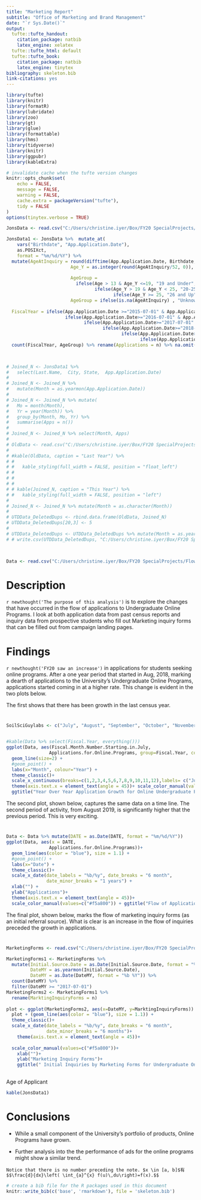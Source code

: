 ```yaml
---
title: "Marketing Report"
subtitle: "Office of Marketing and Brand Management"
date: "`r Sys.Date()`"
output:
  tufte::tufte_handout:
    citation_package: natbib
    latex_engine: xelatex
  tufte::tufte_html: default
  tufte::tufte_book:
    citation_package: natbib
    latex_engine: tinytex
bibliography: skeleton.bib
link-citations: yes
---
```


```r
library(tufte)
library(knitr)
library(formatR)
library(lubridate)
library(zoo)
library(gt)
library(glue)
library(formattable)
library(hms)
library(tidyverse)
library(knitr)
library(ggpubr)
library(kableExtra)

# invalidate cache when the tufte version changes
knitr::opts_chunk$set(
	echo = FALSE,
	message = FALSE,
	warning = FALSE,
	cache.extra = packageVersion("tufte"),
	tidy = FALSE
)
options(tinytex.verbose = TRUE)
```

```r

JonsData <- read.csv("C:/Users/christine.iyer/Box/FY20 SpecialProjects/FlowOfApps_OnlinePrograms/Data/newCensusDatatoBeAnalyzed.csv", header = T, stringsAsFactors = F)
```


```r
JonsData1 <- JonsData %>%  mutate_at(
    vars("Birthdate", "App.Application.Date"), 
    as.POSIXct,
    format = "%m/%d/%Y") %>%
  mutate(AgeAtInquiry = round(difftime(App.Application.Date, Birthdate, units = "weeks"),0), 
                        Age_Y = as.integer(round(AgeAtInquiry/52, 0)), 
                        
                        AgeGroup = 
                          ifelse(Age > 13 & Age_Y <=19, "19 and Under", 
                                 ifelse(Age_Y > 19 & Age_Y < 25, "20-25", 
                                        ifelse(Age_Y >= 25, "26 and Up", "Unknown"))), 
                        AgeGroup = ifelse(is.na(AgeAtInquiry) , "Unknown", AgeGroup), 
         
  FiscalYear = ifelse(App.Application.Date >="2015-07-01" & App.Application.Date <= "2016-06-30", "FY16", 
                      ifelse(App.Application.Date>="2016-07-01" & App.Application.Date <= "2017-06-30", "FY17",
                             ifelse(App.Application.Date>="2017-07-01" & App.Application.Date <= "2018-06-30", "FY18",
                                    ifelse(App.Application.Date>="2018-07-01" & App.Application.Date <= "2019-06-30", "FY19",
                                           ifelse(App.Application.Date>="2019-07-01" & App.Application.Date <= "2020-06-30", "FY20",
                                                  ifelse(App.Application.Date>="2020-07-01" & App.Application.Date <= "2021-06-30", "FY21","FY15 or earlier"))))))) %>% 
  count(FiscalYear, AgeGroup) %>% rename(Applications = n) %>% na.omit()

  

```

```r
# Joined_N <- JonsData1 %>% 
#   select(Last.Name,  City, State,  App.Application.Date) 
# 
# Joined_N <- Joined_N %>% 
#   mutate(Month = as.yearmon(App.Application.Date))
# 
# Joined_N <- Joined_N %>% mutate(
#   Mo = month(Month), 
#   Yr = year(Month)) %>% 
#   group_by(Month, Mo, Yr) %>% 
#   summarise(Apps = n())
# 
# Joined_N <- Joined_N %>% select(Month, Apps)
# 
# OldData <- read.csv("C:/Users/christine.iyer/Box/FY20 SpecialProjects/FlowOfApps_OnlinePrograms/Data/LastYearData.csv", header = T, stringsAsFactors = F)
# 
# #kable(OldData, caption = "Last Year") %>%
# #   
# #   kable_styling(full_width = FALSE, position = "float_left")
# # 
# # 
# # 
# # kable(Joined_N, caption = "This Year") %>%
# #   kable_styling(full_width = FALSE, position = "left")
# 
# Joined_N <- Joined_N %>% mutate(Month = as.character(Month))
# 
# UTDData_DeletedDups <- rbind.data.frame(OldData, Joined_N)
# UTDData_DeletedDups[20,3] <- 5
# 
# UTDData_DeletedDups <- UTDData_DeletedDups %>% mutate(Month = as.yearmon(Month, format = "%b %Y")) %>% na.omit()
# # write.csv(UTDData_DeletedDups, "C:/Users/christine.iyer/Box/FY20 SpecialProjects/FlowOfApps_OnlinePrograms/Data/TidiedDataAll.csv", row.names = F)

  
```

```r
Data <- read.csv("C:/Users/christine.iyer/Box/FY20 SpecialProjects/FlowOfApps_OnlinePrograms/Data/TidiedDataAll.csv", header = T, stringsAsFactors = F)
```


# Description

`r newthought('The purpose of this analysis')` is to explore the changes that have occurred in the flow of applications to Undergraduate Online Programs. I look at both application data from past census reports and inquiry data from prospective students who fill out Marketing inquiry forms that can be filled out from campaign landing pages.



    

# Findings


`r newthought('FY20 saw an increase')` in applications for students seeking online programs. After a one year period that started in Aug, 2018, marking a dearth of applications to the University's Undergraduate Online Programs, applications started coming in at a higher rate. This change is evident in the two plots below. 

The first shows that there has been growth in the last census year.

# 

```r
SoilSciGuylabs <- c("July", "August", "September", "October", "November", "December", "January", "February", "March", "April" ,"May", "June")


#kable(Data %>% select(Fiscal.Year, everything()))
ggplot(Data, aes(Fiscal.Month.Number.Starting.in.July,
                Applications.for.Online.Programs, group=Fiscal.Year, colour=Fiscal.Year))+
  geom_line(size=2) +
  #geom_point() +
  labs(x="Month", colour="Year") +
  theme_classic()+  
  scale_x_continuous(breaks=c(1,2,3,4,5,6,7,8,9,10,11,12),labels= c("Jul", "Aug", "Sep", "Oct", "Nov", "Dec", "Jan", "Feb", "Mar", "Apr" ,"May", "Jun"))+ 
  theme(axis.text.x = element_text(angle = 45))+ scale_color_manual(values=c("#0e1033", "#731012", "#f5a800","#60c7d1")) +
  ggtitle("Year Over Year Application Growth for Online Undergraduate Programs ")


```

The second plot, shown below, captures the same data on a time line. The second period of activity, from August 2019, is significantly higher that the previous period. This is very exciting.

#

```r
Data <- Data %>% mutate(DATE = as.Date(DATE, format = "%m/%d/%Y"))
ggplot(Data, aes(x = DATE,
                Applications.for.Online.Programs))+
  geom_line(aes(color = "blue"), size = 1.1) +
  #geom_point() +
  labs(x="Date") +
  theme_classic()+  
  scale_x_date(date_labels = "%b/%y", date_breaks = "6 month",
               date_minor_breaks = "1 years") +
  xlab("") + 
  ylab("Applications")+
  theme(axis.text.x = element_text(angle = 45))+ 
  scale_color_manual(values=c("#f5a800")) + ggtitle("Flow of Applications for Undergraduate Online Programs: July 2017 - October 2020 ")+ theme(legend.position = "none") 
```


The final plot, shown below, marks the flow of marketing inquiry forms (as an initial referral source). What is clear is an increase in the flow of inquiries preceded the growth in applications. 

#

```r
MarketingForms <- read.csv("C:/Users/christine.iyer/Box/FY20 SpecialProjects/FlowOfApps_OnlinePrograms/Data/MarketingInquiryForms.csv", header = T, stringsAsFactors = F)

MarketingForms1 <- MarketingForms %>% 
  mutate(Initial.Source.Date = as.Date(Initial.Source.Date, format = "%m/%d/%Y"),
         DateMY = as.yearmon(Initial.Source.Date), 
         DateMY = as.Date(DateMY, format = "%b %Y")) %>% 
  count(DateMY) %>% 
  filter(DateMY >= "2017-07-01") 
MarketingForms2 <- MarketingForms1 %>% 
  rename(MarktingInquiryForms = n)
  
plot <- ggplot(MarketingForms2, aes(x=DateMY, y=MarktingInquiryForms))
  plot + (geom_line(aes(color = "blue"), size = 1.1)) +
  theme_classic()+ 
  scale_x_date(date_labels = "%b/%y", date_breaks = "6 month",
               date_minor_breaks = "6 months")+ 
    theme(axis.text.x = element_text(angle = 45))+
    
  scale_color_manual(values=c("#f5a800"))+ 
    xlab("")+
    ylab("Marketing Inquiry Forms")+ 
    ggtitle(" Initial Inquiries by Marketing Forms for Undergraduate Online Programs")+ theme(legend.position = "none") 
    
```

Age of Applicant

```r
kable(JonsData1) 
```


# Conclusions

 
* While a small component of the University's portfolio of products, Online Programs have grown. 

* Further analysis into the the performance of ads for the online programs might show a similar trend. 

\href{https://www.wrike.com/open.htm?id=589938175}{{\color{blue}{\underline{Wrike Project Details}}}}

\href{https://github.com/edithbird/online-programs-application-flow}{{\color{blue}{\underline{Github Repository}}}}

```marginfigure
Notice that there is no number preceding the note. $x \in [a, b]$有
$$\frac{d}{dx}\left( \int_{a}^{x} f(u)\,du\right)=f(x).$$
```





```r
# create a bib file for the R packages used in this document
knitr::write_bib(c('base', 'rmarkdown'), file = 'skeleton.bib')
```
